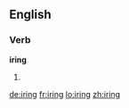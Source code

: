 ==English==

===Verb===
'''iring'''

# {{present participle of|[[ire]]}}

[[de:iring]]
[[fr:iring]]
[[lo:iring]]
[[zh:iring]]